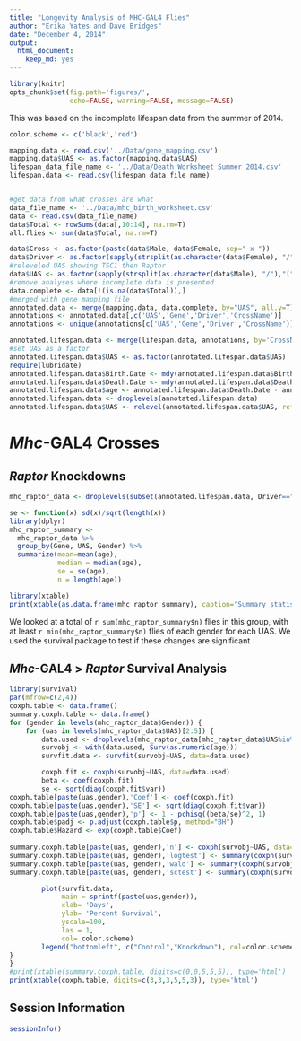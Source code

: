 ```yaml
---
title: "Longevity Analysis of MHC-GAL4 Flies"
author: "Erika Yates and Dave Bridges"
date: "December 4, 2014"
output:
  html_document:
    keep_md: yes
---
```


```r
library(knitr)
opts_chunk$set(fig.path='figures/',
               echo=FALSE, warning=FALSE, message=FALSE)
```

This was based on the incomplete lifespan data from the summer of 2014.

```r
color.scheme <- c('black','red')

mapping.data <- read.csv('../Data/gene_mapping.csv')
mapping.data$UAS <- as.factor(mapping.data$UAS)
lifespan_data_file_name <- '../Data/Death Worksheet Summer 2014.csv'
lifespan.data <- read.csv(lifespan_data_file_name)


#get data from what crosses are what
data_file_name <- '../Data/mhc_birth_worksheet.csv'
data <- read.csv(data_file_name)
data$Total <- rowSums(data[,10:14], na.rm=T)
all.flies <- sum(data$Total, na.rm=T)

data$Cross <- as.factor(paste(data$Male, data$Female, sep=" x "))
data$Driver <- as.factor(sapply(strsplit(as.character(data$Female), "/"),"[", 1))
#releveled UAS showing TSC1 then Raptor
data$UAS <- as.factor(sapply(strsplit(as.character(data$Male), "/"),"[", 1))
#remove analyses where incomplete data is presented
data.complete <- data[!(is.na(data$Total)),]
#merged with gene mapping file
annotated.data <- merge(mapping.data, data.complete, by="UAS", all.y=T)
annotations <- annotated.data[,c('UAS','Gene','Driver','CrossName')]
annotations <- unique(annotations[c('UAS','Gene','Driver','CrossName')])

annotated.lifespan.data <- merge(lifespan.data, annotations, by='CrossName')
#set UAS as a factor
annotated.lifespan.data$UAS <- as.factor(annotated.lifespan.data$UAS)
require(lubridate)
annotated.lifespan.data$Birth.Date <- mdy(annotated.lifespan.data$Birth.Date)
annotated.lifespan.data$Death.Date <- mdy(annotated.lifespan.data$Death.Date)
annotated.lifespan.data$age <- annotated.lifespan.data$Death.Date - annotated.lifespan.data$Birth.Date
annotated.lifespan.data <- droplevels(annotated.lifespan.data)
annotated.lifespan.data$UAS <- relevel(annotated.lifespan.data$UAS, ref='36304')
```

# *Mhc*-GAL4 Crosses

## *Raptor* Knockdowns

```r
mhc_raptor_data <- droplevels(subset(annotated.lifespan.data, Driver=="Mhc-GAL4"&Gene%in%c('Control','Raptor')))

se <- function(x) sd(x)/sqrt(length(x))
library(dplyr)
mhc_raptor_summary <-
  mhc_raptor_data %>%
  group_by(Gene, UAS, Gender) %>%
  summarize(mean=mean(age),
            median = median(age),
            se = se(age),
            n = length(age))

library(xtable)
print(xtable(as.data.frame(mhc_raptor_summary), caption="Summary statistics for effects of Mhc-GAL4 > Raptor knockdown flies"), type='html')
```

We looked at a total of `r sum(mhc_raptor_summary$n)` flies in this group, with at least `r min(mhc_raptor_summary$n)` flies of each gender for each UAS.  We used the survival package to test if these changes are significant

## *Mhc*-GAL4 > *Raptor* Survival Analysis

```r
library(survival)
par(mfrow=c(2,4))
coxph.table <- data.frame()
summary.coxph.table <- data.frame()
for (gender in levels(mhc_raptor_data$Gender)) {
    for (uas in levels(mhc_raptor_data$UAS)[2:5]) {
        data.used <- droplevels(mhc_raptor_data[mhc_raptor_data$UAS%in%c('36304',uas)&mhc_raptor_data$Gender==gender,])
        survobj <- with(data.used, Surv(as.numeric(age)))
        survfit.data <- survfit(survobj~UAS, data=data.used)

        coxph.fit <- coxph(survobj~UAS, data=data.used)
        beta <- coef(coxph.fit)
        se <- sqrt(diag(coxph.fit$var))
coxph.table[paste(uas,gender),'Coef'] <- coef(coxph.fit)
coxph.table[paste(uas,gender),'SE'] <- sqrt(diag(coxph.fit$var))
coxph.table[paste(uas,gender),'p'] <- 1 - pchisq((beta/se)^2, 1)
coxph.table$padj <- p.adjust(coxph.table$p, method="BH")
coxph.table$Hazard <- exp(coxph.table$Coef)
        
summary.coxph.table[paste(uas, gender),'n'] <- coxph(survobj~UAS, data=data.used)$nevent
summary.coxph.table[paste(uas, gender),'logtest'] <- summary(coxph(survobj~UAS, data=data.used))$logtest[3]
summary.coxph.table[paste(uas, gender),'wald'] <- summary(coxph(survobj~UAS, data=data.used))$wald[3]
summary.coxph.table[paste(uas, gender),'sctest'] <- summary(coxph(survobj~UAS, data=data.used))$sctest[3]

        plot(survfit.data, 
             main = sprintf(paste(uas,gender)),
             xlab= 'Days',
             ylab= 'Percent Survival',
             yscale=100, 
             las = 1,
             col= color.scheme)
        legend("bottomleft", c("Control","Knockdown"), col=color.scheme, lty=1, bty="n")
}
}
#print(xtable(summary.coxph.table, digits=c(0,0,5,5,5)), type='html')
print(xtable(coxph.table, digits=c(3,3,3,5,5,3)), type='html')
```

## Session Information
```r
sessionInfo()
```